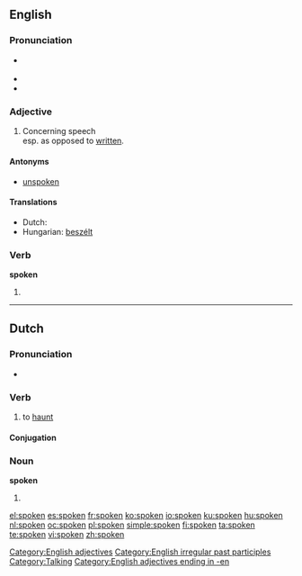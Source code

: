 {{wikipedia|dab=spoken}}
==English==

{{rank|religion|dress|degree|917|spoken|stop|moral|mighty}}

===Pronunciation===
* {{a|US}} {{IPA|/'spɔʊkən/}}
* {{audio|en-us-spoken.ogg|Audio (US)}}
* {{rhymes|əʊkən}}

===Adjective===
{{en-adj}}

# Concerning speech<br>esp. as opposed to [[written]].

====Antonyms====
* [[unspoken]]

====Translations====
* Dutch: {{t+|nl|gesproken}}
* Hungarian: [[beszélt]]

===Verb===
'''spoken'''

# {{past participle of|[[speak]]}}

[[Category:English adjectives]]
[[Category:English irregular past participles]]
[[Category:Talking]]
[[Category:English adjectives ending in -en]]

----

==Dutch==

===Pronunciation===
* {{IPA|/'spokən/|lang=nl}}

===Verb===
{{nl-verb-weak}}

# to [[haunt]]

====Conjugation====
{{nl-conj|spook|spookt|spookte|spookte|gespookt|spoke}}

===Noun===
'''spoken'''

# {{plural of|spook|lang=nl}}

[[el:spoken]]
[[es:spoken]]
[[fr:spoken]]
[[ko:spoken]]
[[io:spoken]]
[[ku:spoken]]
[[hu:spoken]]
[[nl:spoken]]
[[oc:spoken]]
[[pl:spoken]]
[[simple:spoken]]
[[fi:spoken]]
[[ta:spoken]]
[[te:spoken]]
[[vi:spoken]]
[[zh:spoken]]